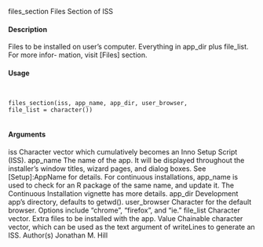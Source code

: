 files_section
Files Section of ISS

#### Description

Files to be installed on user’s computer. Everything in app_dir plus file_list. For more infor-
mation, visit [Files] section.

#### Usage
<pre><code>

files_section(iss, app_name, app_dir, user_browser,
file_list = character())

</code></pre>
#### Arguments

iss Character vector which cumulatively becomes an Inno Setup Script (ISS).
app_name The name of the app. It will be displayed throughout the installer’s window
titles, wizard pages, and dialog boxes. See [Setup]:AppName for details. For
continuous installations, app_name is used to check for an R package of the same
name, and update it. The Continuous Installation vignette has more details.
app_dir Development app’s directory, defaults to getwd().
user_browser Character for the default browser. Options include "chrome", "firefox", and "ie."
file_list Character vector. Extra files to be installed with the app.
Value
Chainable character vector, which can be used as the text argument of writeLines to generate an
ISS.
Author(s)
Jonathan M. Hill
